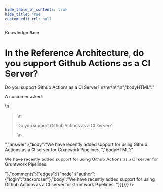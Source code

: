 ```yaml
---
hide_table_of_contents: true
hide_title: true
custom_edit_url: null
---
```



<CenterLayout>
<span class="title">Knowledge Base</span>
<h1>In the Reference Architecture, do you support Github Actions as a CI Server?</h1>
<GitHub json={{"id":"D_kwDOF8slf84AOB0A","number":49,"author":{"login":"zackproser"},"title":"In the Reference Architecture, do you support Github Actions as a CI Server?","body":"A customer asked: \r\n> Do you support Github Actions as a CI Server? \r\n\r\n\r\n","bodyHTML":"<p dir=\"auto\">A customer asked:</p>\n<blockquote>\n<p dir=\"auto\">Do you support Github Actions as a CI Server?</p>\n</blockquote>","answer":{"body":"We have recently added support for using Github Actions as a CI server for Gruntwork Pipelines. ","bodyHTML":"<p dir=\"auto\">We have recently added support for using Github Actions as a CI server for Gruntwork Pipelines.</p>"},"comments":{"edges":[{"node":{"author":{"login":"zackproser"},"body":"We have recently added support for using Github Actions as a CI server for Gruntwork Pipelines. "}}]}}} />

</CenterLayout>
  

<!-- ##DOCS-SOURCER-START
{
  "sourcePlugin": "github-discussions",
  "hash": "547b067df5ab4aaaf727f3d9dd258856"
}
##DOCS-SOURCER-END -->
